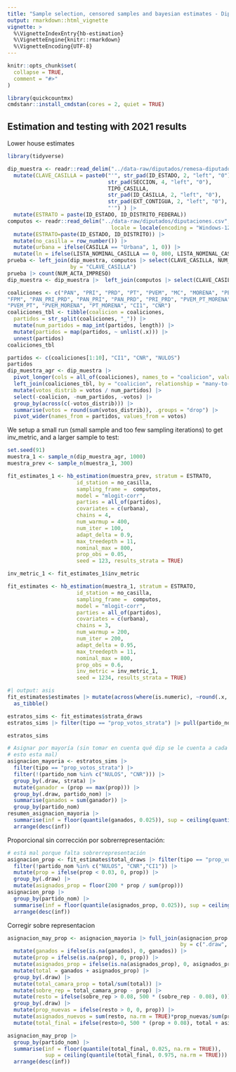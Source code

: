```yaml
---
title: "Sample selection, censored samples and bayesian estimates - Diputados"
output: rmarkdown::html_vignette
vignette: >
  %\VignetteIndexEntry{hb-estimation}
  %\VignetteEngine{knitr::rmarkdown}
  %\VignetteEncoding{UTF-8}
---
```


```r
knitr::opts_chunk$set(
  collapse = TRUE,
  comment = "#>"
)
```

```r
library(quickcountmx)
cmdstanr::install_cmdstan(cores = 2, quiet = TRUE)
```


## Estimation and testing with 2021 results


Lower house estimates

```r
library(tidyverse)
```

```r
dip_muestra <- readr::read_delim("../data-raw/diputados/remesa-diputados-2021.txt", delim = "|") |> 
  mutate(CLAVE_CASILLA = paste0("'", str_pad(ID_ESTADO, 2, "left", "0"), 
                                str_pad(SECCION, 4, "left", "0"),
                                TIPO_CASILLA, 
                                str_pad(ID_CASILLA, 2, "left", "0"),
                                str_pad(EXT_CONTIGUA, 2, "left", "0"),
                                "'") ) |> 
  mutate(ESTRATO = paste(ID_ESTADO, ID_DISTRITO_FEDERAL)) 
computos <- readr::read_delim("../data-raw/diputados/diputaciones.csv", delim = "|",
                                 locale = locale(encoding = "Windows-1250"), skip = 5) |> 
  mutate(ESTRATO=paste(ID_ESTADO, ID_DISTRITO)) |> 
  mutate(no_casilla = row_number()) |> 
  mutate(urbana = ifelse(CASILLA == "Urbana", 1, 0)) |> 
  mutate(ln = ifelse(LISTA_NOMINAL_CASILLA == 0, 800, LISTA_NOMINAL_CASILLA))
prueba <- left_join(dip_muestra, computos |> select(CLAVE_CASILLA, NUM_ACTA_IMPRESO),
                    by = "CLAVE_CASILLA")
prueba |> count(NUM_ACTA_IMPRESO)
dip_muestra <- dip_muestra |>  left_join(computos |> select(CLAVE_CASILLA, no_casilla), by = "CLAVE_CASILLA")
```

```r
coaliciones <- c("PAN", "PRI", "PRD", "PT", "PVEM", "MC", "MORENA", "PES", "RSP", 
"FPM", "PAN_PRI_PRD", "PAN_PRI", "PAN_PRD", "PRI_PRD", "PVEM_PT_MORENA", 
"PVEM_PT", "PVEM_MORENA", "PT_MORENA", "CI1", "CNR")
coaliciones_tbl <- tibble(coalicion = coaliciones, 
  partidos = str_split(coaliciones, "_")) |> 
  mutate(num_partidos = map_int(partidos, length)) |> 
  mutate(partidos = map(partidos, ~ unlist(.x))) |> 
  unnest(partidos)
coaliciones_tbl
```

```r
partidos <- c(coaliciones[1:10], "CI1", "CNR", "NULOS")
partidos
dip_muestra_agr <- dip_muestra |> 
  pivot_longer(cols = all_of(coaliciones), names_to = "coalicion", values_to = "votos") |> 
  left_join(coaliciones_tbl, by = "coalicion", relationship = "many-to-many") |> 
  mutate(votos_distrib = votos / num_partidos) |> 
  select(-coalicion, -num_partidos, -votos) |> 
  group_by(across(c(-votos_distrib))) |> 
  summarise(votos = round(sum(votos_distrib)), .groups = "drop") |> 
  pivot_wider(names_from = partidos, values_from = votos)
```

We setup a small run (small sample and too few sampling iterations) to get inv_metric, and a larger sample to test:

```r
set.seed(91)
muestra_1 <- sample_n(dip_muestra_agr, 1000)
muestra_prev <- sample_n(muestra_1, 300)
```

```r
fit_estimates_1 <- hb_estimation(muestra_prev, stratum = ESTRATO,
                      id_station = no_casilla,
                      sampling_frame =  computos,
                      model = "mlogit-corr",
                      parties = all_of(partidos),
                      covariates = c(urbana),
                      chains = 4, 
                      num_warmup = 400,
                      num_iter = 100, 
                      adapt_delta = 0.9,
                      max_treedepth = 11,
                      nominal_max = 800,
                      prop_obs = 0.05,
                      seed = 123, results_strata = TRUE)
```





```r
inv_metric_1 <- fit_estimates_1$inv_metric
```

```r
fit_estimates <- hb_estimation(muestra_1, stratum = ESTRATO,
                      id_station = no_casilla,
                      sampling_frame =  computos,
                      model = "mlogit-corr",
                      parties = all_of(partidos),
                      covariates = c(urbana),
                      chains = 3, 
                      num_warmup = 200,
                      num_iter = 200, 
                      adapt_delta = 0.95,
                      max_treedepth = 11,
                      nominal_max = 800,
                      prop_obs = 0.6,
                      inv_metric = inv_metric_1,
                      seed = 1234, results_strata = TRUE)
```


```r
#| output: asis
fit_estimates$estimates |> mutate(across(where(is.numeric), ~round(.x, 4))) |> 
  as_tibble()
```

```r
estratos_sims <- fit_estimates$strata_draws
estratos_sims |> filter(tipo == "prop_votos_strata") |> pull(partido_nom) |> unique()
```

```r
estratos_sims
```

```r
# Asignar por mayoría (sin tomar en cuenta qué dip se le cuenta a cada partido,
# esto esta mal)
asignacion_mayoria <- estratos_sims |>
  filter(tipo == "prop_votos_strata") |>
  filter(!(partido_nom %in% c("NULOS", "CNR"))) |> 
  group_by(.draw, strata) |> 
  mutate(ganador = (prop == max(prop))) |> 
  group_by(.draw, partido_nom) |> 
  summarise(ganados = sum(ganador)) |> 
  group_by(partido_nom) 
resumen_asignacion_mayoria |> 
  summarise(inf = floor(quantile(ganados, 0.025)), sup = ceiling(quantile(ganados, 0.975))) |> 
  arrange(desc(inf))
```

Proporcional sin corrección por sobrerrepresentación:

```r
# está mal porque falta sobrerrepresentación
asignacion_prop <- fit_estimates$total_draws |> filter(tipo == "prop_votos") |> 
  filter(!partido_nom %in% c("NULOS", "CNR","CI1")) |>
  mutate(prop = ifelse(prop < 0.03, 0, prop)) |>
  group_by(.draw) |> 
  mutate(asignados_prop = floor(200 * prop / sum(prop)))
asignacion_prop |> 
  group_by(partido_nom) |> 
  summarise(inf = floor(quantile(asignados_prop, 0.025)), sup = ceiling(quantile(asignados_prop, 0.975))) |> 
  arrange(desc(inf))
```

Corregir sobre representacion

```r
asignacion_may_prop <- asignacion_mayoria |> full_join(asignacion_prop |> select(-tipo, -partido), 
                                                       by = c(".draw", "partido_nom")) |> 
  mutate(ganados = ifelse(is.na(ganados), 0, ganados)) |>
  mutate(prop = ifelse(is.na(prop), 0, prop)) |>
  mutate(asignados_prop = ifelse(is.na(asignados_prop), 0, asignados_prop)) |> 
  mutate(total = ganados + asignados_prop) |>
  group_by(.draw) |> 
  mutate(total_camara_prop = total/sum(total)) |> 
  mutate(sobre_rep = total_camara_prop - prop) |> 
  mutate(resto = ifelse(sobre_rep > 0.08, 500 * (sobre_rep - 0.08), 0)) |> 
  group_by(.draw) |> 
  mutate(prop_nuevas = ifelse(resto > 0, 0, prop)) |> 
  mutate(asignados_nuevos = sum(resto, na.rm = TRUE)*prop_nuevas/sum(prop_nuevas)) |> 
  mutate(total_final = ifelse(resto>0, 500 * (prop + 0.08), total + asignados_nuevos))
```


```r
asignacion_may_prop |> 
  group_by(partido_nom) |> 
  summarise(inf = floor(quantile(total_final, 0.025, na.rm = TRUE)), 
            sup = ceiling(quantile(total_final, 0.975, na.rm = TRUE))) |> 
  arrange(desc(inf))
```




